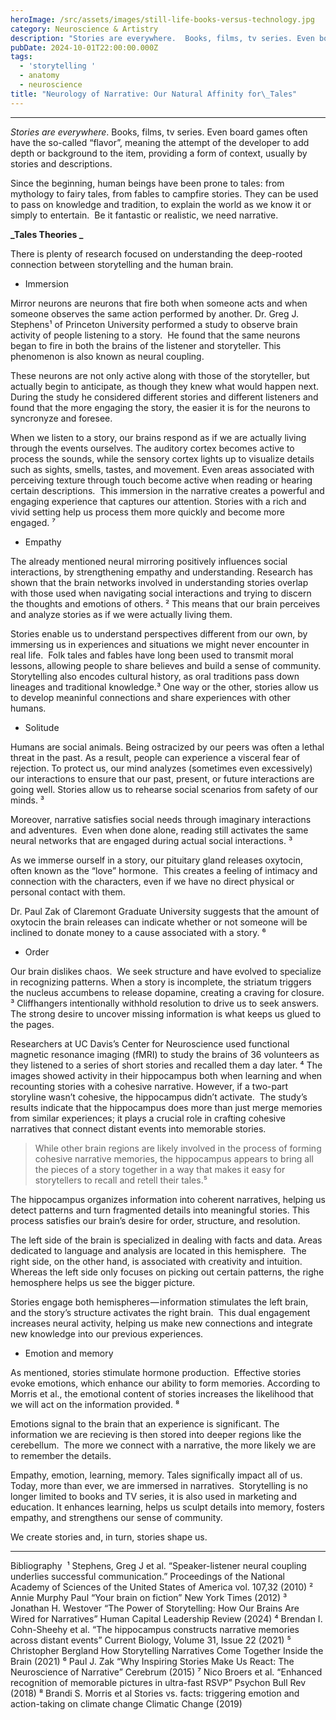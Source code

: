 ```yaml
---
heroImage: /src/assets/images/still-life-books-versus-technology.jpg
category: Neuroscience & Artistry
description: "Stories are everywhere.  Books, films, tv series. Even board games often have the so-called “flavor”, meaning the attempt of the developer to add depth or background to the item, providing a form of context, usually by stories and descriptions.\_"
pubDate: 2024-10-01T22:00:00.000Z
tags:
  - 'storytelling '
  - anatomy
  - neuroscience
title: "Neurology of Narrative: Our Natural Affinity for\_Tales"
---
```


---

_Stories are everywhere_.
Books, films, tv series. Even board games often have the so-called “flavor”, meaning the attempt of the developer to add depth or background to the item, providing a form of context, usually by stories and descriptions.

Since the beginning, human beings have been prone to tales: from mythology to fairy tales, from fables to campfire stories. They can be used to pass on knowledge and tradition, to explain the world as we know it or simply to entertain. 
Be it fantastic or realistic, we need narrative.

**_Tales Theories _**

There is plenty of research focused on understanding the deep-rooted connection between storytelling and the human brain.

- Immersion

Mirror neurons are neurons that fire both when someone acts and when someone observes the same action performed by another.
Dr. Greg J. Stephens¹ of Princeton University performed a study to observe brain activity of people listening to a story. 
He found that the same neurons began to fire in both the brains of the listener and storyteller. This phenomenon is also known as neural coupling.

These neurons are not only active along with those of the storyteller, but actually begin to anticipate, as though they knew what would happen next. 
During the study he considered different stories and different listeners and found that the more engaging the story, the easier it is for the neurons to syncronyze and foresee.

When we listen to a story, our brains respond as if we are actually living through the events ourselves. The auditory cortex becomes active to process the sounds, while the sensory cortex lights up to visualize details such as sights, smells, tastes, and movement. Even areas associated with perceiving texture through touch become active when reading or hearing certain descriptions. 
This immersion in the narrative creates a powerful and engaging experience that captures our attention. Stories with a rich and vivid setting help us process them more quickly and become more engaged. ⁷

- Empathy

The already mentioned neural mirroring positively influences social interactions, by strengthening empathy and understanding.
Research has shown that the brain networks involved in understanding stories overlap with those used when navigating social interactions and trying to discern the thoughts and emotions of others. ²
This means that our brain perceives and analyze stories as if we were actually living them.

Stories enable us to understand perspectives different from our own, by immersing us in experiences and situations we might never encounter in real life. 
Folk tales and fables have long been used to transmit moral lessons, allowing people to share believes and build a sense of community. Storytelling also encodes cultural history, as oral traditions pass down lineages and traditional knowledge.³
One way or the other, stories allow us to develop meaninful connections and share experiences with other humans.

- Solitude

Humans are social animals. Being ostracized by our peers was often a lethal threat in the past. As a result, people can experience a visceral fear of rejection. To protect us, our mind analyzes (sometimes even excessively) our interactions to ensure that our past, present, or future interactions are going well.
Stories allow us to rehearse social scenarios from safety of our minds. ³

Moreover, narrative satisfies social needs through imaginary interactions and adventures. 
Even when done alone, reading still activates the same neural networks that are engaged during actual social interactions. ³

As we immerse ourself in a story, our pituitary gland releases oxytocin, often known as the “love” hormone. 
This creates a feeling of intimacy and connection with the characters, even if we have no direct physical or personal contact with them.

Dr. Paul Zak of Claremont Graduate University suggests that the amount of oxytocin the brain releases can indicate whether or not someone will be inclined to donate money to a cause associated with a story. ⁶

- Order

Our brain dislikes chaos. 
We seek structure and have evolved to specialize in recognizing patterns. When a story is incomplete, the striatum triggers the nucleus accumbens to release dopamine, creating a craving for closure. ³
Cliffhangers intentionally withhold resolution to drive us to seek answers. The strong desire to uncover missing information is what keeps us glued to the pages.

Researchers at UC Davis’s Center for Neuroscience used functional magnetic resonance imaging (fMRI) to study the brains of 36 volunteers as they listened to a series of short stories and recalled them a day later. ⁴
The images showed activity in their hippocampus both when learning and when recounting stories with a cohesive narrative.
However, if a two-part storyline wasn’t cohesive, the hippocampus didn’t activate. 
The study’s results indicate that the hippocampus does more than just merge memories from similar experiences; it plays a crucial role in crafting cohesive narratives that connect distant events into memorable stories.

> While other brain regions are likely involved in the process of forming cohesive narrative memories, the hippocampus appears to bring all the pieces of a story together in a way that makes it easy for storytellers to recall and retell their tales.⁵

The hippocampus organizes information into coherent narratives, helping us detect patterns and turn fragmented details into meaningful stories. This process satisfies our brain’s desire for order, structure, and resolution.

The left side of the brain is specialized in dealing with facts and data. Areas dedicated to language and analysis are located in this hemisphere. 
The right side, on the other hand, is associated with creativity and intuition. Whereas the left side only focuses on picking out certain patterns, the righe hemosphere helps us see the bigger picture.

Stories engage both hemispheres — information stimulates the left brain, and the story’s structure activates the right brain. 
This dual engagement increases neural activity, helping us make new connections and integrate new knowledge into our previous experiences.

- Emotion and memory

As mentioned, stories stimulate hormone production. 
Effective stories evoke emotions, which enhance our ability to form memories. According to Morris et al., the emotional content of stories increases the likelihood that we will act on the information provided. ⁸

Emotions signal to the brain that an experience is significant. The information we are recieving is then stored into deeper regions like the cerebellum. 
The more we connect with a narrative, the more likely we are to remember the details.

Empathy, emotion, learning, memory. Tales significally impact all of us.
Today, more than ever, we are immersed in narratives. 
Storytelling is no longer limited to books and TV series, it is also used in marketing and education. It enhances learning, helps us sculpt details into memory, fosters empathy, and strengthens our sense of community.

We create stories and, in turn, stories shape us.

---

Bibliography 
¹ Stephens, Greg J et al. “Speaker-listener neural coupling underlies successful communication.” Proceedings of the National Academy of Sciences of the United States of America vol. 107,32 (2010)
² Annie Murphy Paul “Your brain on fiction” New York Times (2012)
³ Jonathan H. Westover “The Power of Storytelling: How Our Brains Are Wired for Narratives” Human Capital Leadership Review (2024)
⁴ Brendan I. Cohn-Sheehy et al. “The hippocampus constructs narrative memories across distant events” Current Biology, Volume 31, Issue 22 (2021)
⁵ Christopher Bergland How Storytelling Narratives Come Together Inside the Brain (2021)
⁶ Paul J. Zak “Why Inspiring Stories Make Us React: The Neuroscience of Narrative” Cerebrum (2015)
⁷ Nico Broers et al. “Enhanced recognition of memorable pictures in ultra-fast RSVP” Psychon Bull Rev (2018)
⁸ Brandi S. Morris et al Stories vs. facts: triggering emotion and action-taking on climate change Climatic Change (2019)
